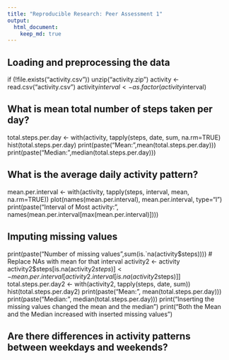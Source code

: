 ```yaml
---
title: "Reproducible Research: Peer Assessment 1"
output: 
  html_document:
    keep_md: true
---
```



## Loading and preprocessing the data
if (!file.exists("activity.csv")) unzip("activity.zip")
activity <- read.csv("activity.csv")
activity$interval <- as.factor(activity$interval)

## What is mean total number of steps taken per day?
total.steps.per.day <- with(activity, tapply(steps, date, sum, na.rm=TRUE)
hist(total.steps.per.day)
print(paste("Mean: ",mean(total.steps.per.day)))
print(paste("Median: ",median(total.steps.per.day)))

## What is the average daily activity pattern?
mean.per.interval <- with(activity, tapply(steps, interval, mean, na.rm=TRUE))
plot(names(mean.per.interval), mean.per.interval, type="l")
print(paste("Interval of Most activity: ", names(mean.per.interval[max(mean.per.interval)])))


## Imputing missing values
print(paste("Number of missing values",sum(is.`na(activity$steps))))
# Replace NAs with mean for that interval
activity2 <- activity
activity2$steps[is.na(activity2$steps)] <- mean.per.interval[activity2.interval[is.na(activity2$steps)]]
total.steps.per.day2 <- with(activity2, tapply(steps, date, sum))
hist(total.steps.per.day2)
print(paste("Mean: ", mean(total.steps.per.day)))
print(paste("Median: ", median(total.steps.per.day)))
print("Inserting the missing values changed the mean and the median")
print("Both the Mean and the Median increased with inserted missing values")


## Are there differences in activity patterns between weekdays and weekends?
